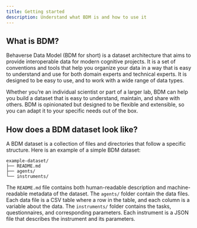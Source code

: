 ```yaml
---
title: Getting started
description: Understand what BDM is and how to use it
---
```


## What is BDM?

Behaverse Data Model (BDM for short) is a dataset architecture that aims to provide interoperable data for modern cognitive projects. It is a set of conventions and tools that help you organize your data in a way that is easy to understand and use for both domain experts and technical experts. It is designed to be easy to use, and to work with a wide range of data types.

Whether you're an individual scientist or part of a larger lab, BDM can help you build a dataset that is easy to understand, maintain, and share with others. BDM is opinionated but designed to be flexible and extensible, so you can adapt it to your specific needs out of the box.

## How does a BDM dataset look like?

A BDM dataset is a collection of files and directories that follow a specific structure. Here is an example of a simple BDM dataset:

```
example-dataset/
├── README.md
├── agents/
└── instruments/
```

The `README.md` file contains both human-readable description and machine-readable metadata of the dataset. The `agents/` folder contain the data files. Each data file is a CSV table where a row in the table, and each column is a variable about the data. The `instruments/` folder contains the tasks, questionnaires, and corresponding parameters. Each instrument is a JSON file that describes the instrument and its parameters.
